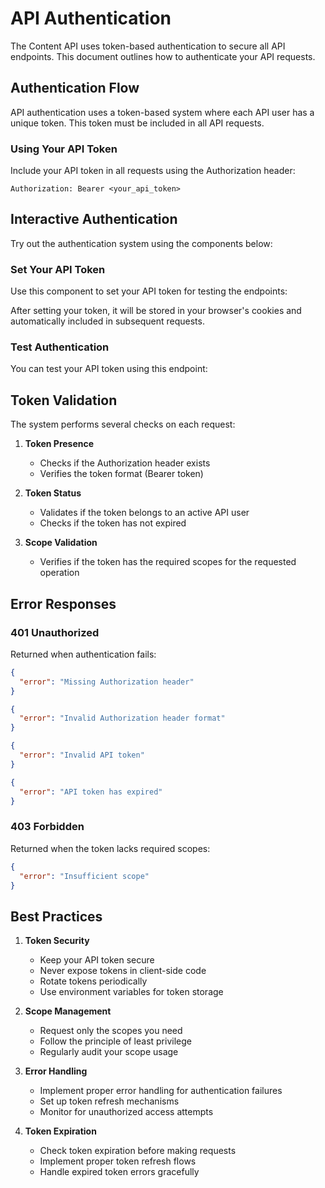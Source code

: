 
# API Authentication

The Content API uses token-based authentication to secure all API endpoints. This document outlines how to authenticate your API requests.

## Authentication Flow

API authentication uses a token-based system where each API user has a unique token. This token must be included in all API requests.

### Using Your API Token

Include your API token in all requests using the Authorization header:

```http
Authorization: Bearer <your_api_token>
```

## Interactive Authentication

Try out the authentication system using the components below:

### Set Your API Token

Use this component to set your API token for testing the endpoints:

<Authentication />

After setting your token, it will be stored in your browser's cookies and automatically included in subsequent requests.

### Test Authentication

You can test your API token using this endpoint:

<Requester
  method="GET"
  url="/api/content"
  description="Test your API token by fetching content. Requires appropriate scope."
  type="api"
/>

## Token Validation

The system performs several checks on each request:

1. **Token Presence**

   - Checks if the Authorization header exists
   - Verifies the token format (Bearer token)

2. **Token Status**

   - Validates if the token belongs to an active API user
   - Checks if the token has not expired

3. **Scope Validation**
   - Verifies if the token has the required scopes for the requested operation

## Error Responses

### 401 Unauthorized

Returned when authentication fails:

```json
{
  "error": "Missing Authorization header"
}
```

```json
{
  "error": "Invalid Authorization header format"
}
```

```json
{
  "error": "Invalid API token"
}
```

```json
{
  "error": "API token has expired"
}
```

### 403 Forbidden

Returned when the token lacks required scopes:

```json
{
  "error": "Insufficient scope"
}
```

## Best Practices

1. **Token Security**

   - Keep your API token secure
   - Never expose tokens in client-side code
   - Rotate tokens periodically
   - Use environment variables for token storage

2. **Scope Management**

   - Request only the scopes you need
   - Follow the principle of least privilege
   - Regularly audit your scope usage

3. **Error Handling**

   - Implement proper error handling for authentication failures
   - Set up token refresh mechanisms
   - Monitor for unauthorized access attempts

4. **Token Expiration**
   - Check token expiration before making requests
   - Implement proper token refresh flows
   - Handle expired token errors gracefully
